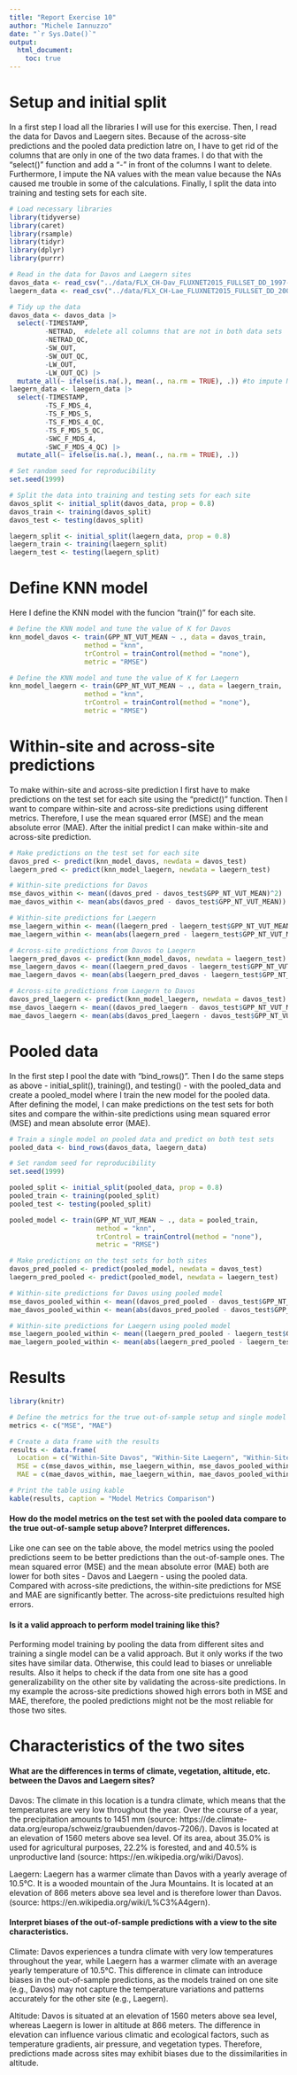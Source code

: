 ```yaml
---
title: "Report Exercise 10"
author: "Michele Iannuzzo"
date: "`r Sys.Date()`"
output: 
  html_document:
    toc: true
---
```

# Setup and initial split

In a first step I load all the libraries I will use for this exercise. Then, I read the data for Davos and Laegern sites. Because of the across-site predictions and the pooled data prediction latre on, I have to get rid of the columns that are only in one of the two data frames. I do that with the "select()" function and add a "-" in front of the columns I want to delete. Furthermore, I impute the NA values with the mean value because the NAs caused me trouble in some of the calculations. Finally, I split the data into training and testing sets for each site.
```r
# Load necessary libraries
library(tidyverse)
library(caret)
library(rsample)
library(tidyr)
library(dplyr)
library(purrr)

# Read in the data for Davos and Laegern sites
davos_data <- read_csv("../data/FLX_CH-Dav_FLUXNET2015_FULLSET_DD_1997-2014_1-3.csv")
laegern_data <- read_csv("../data/FLX_CH-Lae_FLUXNET2015_FULLSET_DD_2004-2014_1-4.csv")

# Tidy up the data
davos_data <- davos_data |>
  select(-TIMESTAMP,
         -NETRAD,  #delete all columns that are not in both data sets
         -NETRAD_QC,
         -SW_OUT,
         -SW_OUT_QC,
         -LW_OUT,
         -LW_OUT_QC) |>
  mutate_all(~ ifelse(is.na(.), mean(., na.rm = TRUE), .)) #to impute NAs with the mean value
laegern_data <- laegern_data |>
  select(-TIMESTAMP,
         -TS_F_MDS_4,
         -TS_F_MDS_5,
         -TS_F_MDS_4_QC,
         -TS_F_MDS_5_QC,
         -SWC_F_MDS_4,
         -SWC_F_MDS_4_QC) |>
  mutate_all(~ ifelse(is.na(.), mean(., na.rm = TRUE), .))

# Set random seed for reproducibility
set.seed(1999)

# Split the data into training and testing sets for each site
davos_split <- initial_split(davos_data, prop = 0.8)
davos_train <- training(davos_split)
davos_test <- testing(davos_split)

laegern_split <- initial_split(laegern_data, prop = 0.8)
laegern_train <- training(laegern_split)
laegern_test <- testing(laegern_split)
```

# Define KNN model

Here I define the KNN model with the funcion "train()" for each site.
```r
# Define the KNN model and tune the value of K for Davos
knn_model_davos <- train(GPP_NT_VUT_MEAN ~ ., data = davos_train,
                   method = "knn",
                   trControl = trainControl(method = "none"),
                   metric = "RMSE")

# Define the KNN model and tune the value of K for Laegern
knn_model_laegern <- train(GPP_NT_VUT_MEAN ~ ., data = laegern_train,
                   method = "knn",
                   trControl = trainControl(method = "none"),
                   metric = "RMSE")
```

# Within-site and across-site predictions

To make within-site and across-site prediction I first have to make predictions on the test set for each site using the "predict()" function. Then I want to compare within-site and across-site predictions using different metrics. Therefore, I use the mean squared error (MSE) and the mean absolute error (MAE). After the initial predict I can make within-site and across-site prediction.
```r
# Make predictions on the test set for each site
davos_pred <- predict(knn_model_davos, newdata = davos_test)
laegern_pred <- predict(knn_model_laegern, newdata = laegern_test)

# Within-site predictions for Davos
mse_davos_within <- mean((davos_pred - davos_test$GPP_NT_VUT_MEAN)^2)
mae_davos_within <- mean(abs(davos_pred - davos_test$GPP_NT_VUT_MEAN))

# Within-site predictions for Laegern
mse_laegern_within <- mean((laegern_pred - laegern_test$GPP_NT_VUT_MEAN)^2)
mae_laegern_within <- mean(abs(laegern_pred - laegern_test$GPP_NT_VUT_MEAN))

# Across-site predictions from Davos to Laegern
laegern_pred_davos <- predict(knn_model_davos, newdata = laegern_test)
mse_laegern_davos <- mean((laegern_pred_davos - laegern_test$GPP_NT_VUT_MEAN)^2)
mae_laegern_davos <- mean(abs(laegern_pred_davos - laegern_test$GPP_NT_VUT_MEAN))

# Across-site predictions from Laegern to Davos
davos_pred_laegern <- predict(knn_model_laegern, newdata = davos_test)
mse_davos_laegern <- mean((davos_pred_laegern - davos_test$GPP_NT_VUT_MEAN)^2)
mae_davos_laegern <- mean(abs(davos_pred_laegern - davos_test$GPP_NT_VUT_MEAN))
```

# Pooled data

In the first step I pool the date with "bind_rows()". Then I do the same steps as above - initial_split(), training(), and testing() - with the pooled_data and create a pooled_model where I train the new model for the pooled data. After defining the model, I can make predictions on the test sets for both sites and compare the within-site predictions using mean squared error (MSE) and mean absolute error (MAE).
```r
# Train a single model on pooled data and predict on both test sets
pooled_data <- bind_rows(davos_data, laegern_data)

# Set random seed for reproducibility
set.seed(1999)

pooled_split <- initial_split(pooled_data, prop = 0.8)
pooled_train <- training(pooled_split)
pooled_test <- testing(pooled_split)

pooled_model <- train(GPP_NT_VUT_MEAN ~ ., data = pooled_train,
                      method = "knn",
                      trControl = trainControl(method = "none"),
                      metric = "RMSE")

# Make predictions on the test sets for both sites
davos_pred_pooled <- predict(pooled_model, newdata = davos_test)
laegern_pred_pooled <- predict(pooled_model, newdata = laegern_test)

# Within-site predictions for Davos using pooled model
mse_davos_pooled_within <- mean((davos_pred_pooled - davos_test$GPP_NT_VUT_MEAN)^2)
mae_davos_pooled_within <- mean(abs(davos_pred_pooled - davos_test$GPP_NT_VUT_MEAN))

# Within-site predictions for Laegern using pooled model
mse_laegern_pooled_within <- mean((laegern_pred_pooled - laegern_test$GPP_NT_VUT_MEAN)^2)
mae_laegern_pooled_within <- mean(abs(laegern_pred_pooled - laegern_test$GPP_NT_VUT_MEAN))
```

# Results
```r
library(knitr)

# Define the metrics for the true out-of-sample setup and single model trained on pooled data
metrics <- c("MSE", "MAE")

# Create a data frame with the results
results <- data.frame(
  Location = c("Within-Site Davos", "Within-Site Laegern", "Within-Site Davos pooled", "Within-Site Laegern pooled", "Across-Site Davos", "Across-Site Laegern"),
  MSE = c(mse_davos_within, mse_laegern_within, mse_davos_pooled_within, mse_laegern_pooled_within, mse_davos_laegern, mse_laegern_davos),
  MAE = c(mae_davos_within, mae_laegern_within, mae_davos_pooled_within, mae_laegern_pooled_within, mae_davos_laegern, mae_laegern_davos))

# Print the table using kable
kable(results, caption = "Model Metrics Comparison")
```


#### How do the model metrics on the test set with the pooled data compare to the true out-of-sample setup above? Interpret differences.
Like one can see on the table above, the model metrics using the pooled predictions seem to be better predictions than the out-of-sample ones. The mean squared error (MSE) and the mean absolute error (MAE) both are lower for both sites - Davos and Laegern - using the pooled data. Compared with across-site predictions, the within-site predictions for MSE and MAE are significantly better. The across-site predictuions resulted high errors.

#### Is it a valid approach to perform model training like this?
Performing model training by pooling the data from different sites and training a single model can be a valid approach. But it only works if the two sites have similar data. Otherwise, this could lead to biases or unreliable results. Also it helps to check if the data from one site has a good generalizability on the other site by validating the across-site predictions. In my example the across-site predictions showed high errors both in MSE and MAE, therefore, the pooled predictions might not be the most reliable for those two sites.

# Characteristics of the two sites
#### What are the differences in terms of climate, vegetation, altitude, etc. between the Davos and Laegern sites?
Davos: The climate in this location is a tundra climate, which means that the temperatures are very low throughout the year. Over the course of a year, the precipitation amounts to 1451 mm (source: https://de.climate-data.org/europa/schweiz/graubuenden/davos-7206/). Davos is located at an elevation of 1560 meters above sea level. Of its area, about 35.0% is used for agricultural purposes, 22.2% is forested, and and 40.5% is unproductive land (source: https://en.wikipedia.org/wiki/Davos).

Laegern: Laegern has a warmer climate than Davos with a yearly average of 10.5°C. It is a wooded mountain of the Jura Mountains. It is located at an elevation of 866 meters above sea level and is therefore lower than Davos. (source: https://en.wikipedia.org/wiki/L%C3%A4gern).

#### Interpret biases of the out-of-sample predictions with a view to the site characteristics.
Climate: Davos experiences a tundra climate with very low temperatures throughout the year, while Laegern has a warmer climate with an average yearly temperature of 10.5°C. This difference in climate can introduce biases in the out-of-sample predictions, as the models trained on one site (e.g., Davos) may not capture the temperature variations and patterns accurately for the other site (e.g., Laegern).

Altitude: Davos is situated at an elevation of 1560 meters above sea level, whereas Laegern is lower in altitude at 866 meters. The difference in elevation can influence various climatic and ecological factors, such as temperature gradients, air pressure, and vegetation types. Therefore, predictions made across sites may exhibit biases due to the dissimilarities in altitude.